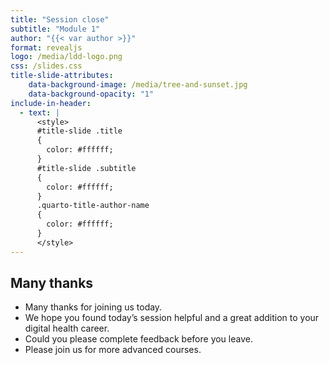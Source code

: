 ```yaml
---
title: "Session close"
subtitle: "Module 1"
author: "{{< var author >}}"
format: revealjs
logo: /media/ldd-logo.png
css: /slides.css
title-slide-attributes:
    data-background-image: /media/tree-and-sunset.jpg
    data-background-opacity: "1"
include-in-header:
  - text: |
      <style>
      #title-slide .title
      {
        color: #ffffff;
      }
      #title-slide .subtitle 
      {
        color: #ffffff;
      }
      .quarto-title-author-name 
      {
        color: #ffffff;
      }
      </style>
---
```


## Many thanks {background-image="/media/feedback.jpg" background-opacity="0.3"}

* Many thanks for joining us today.
* We hope you found today's session helpful and a great addition to your digital health career.
* Could you please complete feedback before you leave.
* Please join us for more advanced courses.